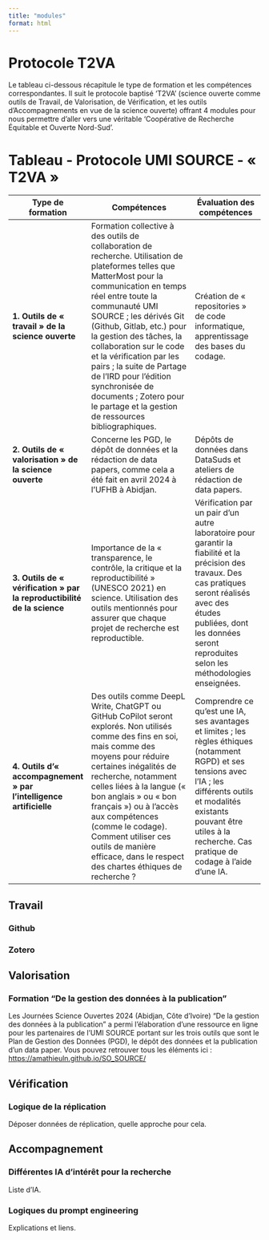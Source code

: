 ```yaml
---
title: "modules"
format: html
---
```


# Protocole T2VA

Le tableau ci-dessous récapitule le type de formation et les compétences correspondantes. Il suit le protocole baptisé ‘T2VA’ (science ouverte comme outils de Travail, de Valorisation, de Vérification, et les outils d’Accompagnements en vue de la science ouverte) offrant 4 modules pour nous permettre d’aller vers une véritable ‘Coopérative de Recherche Équitable et Ouverte Nord-Sud’.

# Tableau - Protocole UMI SOURCE - « T2VA »

| Type de formation                                                       | Compétences                                                                                                                                                                                                                                                                                                                                                                                                                                                                  | Évaluation des compétences                                                                                                                                                                                                                          |
|-------------------------------------------------------------------------|------------------------------------------------------------------------------------------------------------------------------------------------------------------------------------------------------------------------------------------------------------------------------------------------------------------------------------------------------------------------------------------------------------------------------------------------------------------------------|-----------------------------------------------------------------------------------------------------------------------------------------------------------------------------------------------------------------------------------------------------|
| **1. Outils de « travail » de la science ouverte**                      | Formation collective à des outils de collaboration de recherche. Utilisation de plateformes telles que MatterMost pour la communication en temps réel entre toute la communauté UMI SOURCE ; les dérivés Git (Github, Gitlab, etc.) pour la gestion des tâches, la collaboration sur le code et la vérification par les pairs ; la suite de Partage de l’IRD pour l’édition synchronisée de documents ; Zotero pour le partage et la gestion de ressources bibliographiques. | Création de « repositories » de code informatique, apprentissage des bases du codage.                                                                                                                                                               |
| **2. Outils de « valorisation » de la science ouverte**                 | Concerne les PGD, le dépôt de données et la rédaction de data papers, comme cela a été fait en avril 2024 à l’UFHB à Abidjan.                                                                                                                                                                                                                                                                                                                                                | Dépôts de données dans DataSuds et ateliers de rédaction de data papers.                                                                                                                                                                            |
| **3. Outils de « vérification » par la reproductibilité de la science** | Importance de la « transparence, le contrôle, la critique et la reproductibilité » (UNESCO 2021) en science. Utilisation des outils mentionnés pour assurer que chaque projet de recherche est reproductible.                                                                                                                                                                                                                                                                | Vérification par un pair d’un autre laboratoire pour garantir la fiabilité et la précision des travaux. Des cas pratiques seront réalisés avec des études publiées, dont les données seront reproduites selon les méthodologies enseignées.         |
| **4. Outils d’« accompagnement » par l’intelligence artificielle**      | Des outils comme DeepL Write, ChatGPT ou GitHub CoPilot seront explorés. Non utilisés comme des fins en soi, mais comme des moyens pour réduire certaines inégalités de recherche, notamment celles liées à la langue (« bon anglais » ou « bon français ») ou à l’accès aux compétences (comme le codage). Comment utiliser ces outils de manière efficace, dans le respect des chartes éthiques de recherche ?                                                             | Comprendre ce qu’est une IA, ses avantages et limites ; les règles éthiques (notamment RGPD) et ses tensions avec l’IA ; les différents outils et modalités existants pouvant être utiles à la recherche. Cas pratique de codage à l’aide d’une IA. |

## Travail

### Github

### Zotero

## Valorisation

### Formation "De la gestion des données à la publication"

Les Journées Science Ouvertes 2024 (Abidjan, Côte d'Ivoire) "De la gestion des données à la publication" a permi l'élaboration d'une ressource en ligne pour les partenaires de l'UMI SOURCE portant sur les trois outils que sont le Plan de Gestion des Données (PGD), le dépôt des données et la publication d'un data paper. Vous pouvez retrouver tous les éléments ici : <https://amathieuln.github.io/SO_SOURCE/>

## Vérification

### Logique de la réplication

Déposer données de réplication, quelle approche pour cela.

## Accompagnement

### Différentes IA d'intérêt pour la recherche

Liste d'IA.

### Logiques du prompt engineering

Explications et liens.

